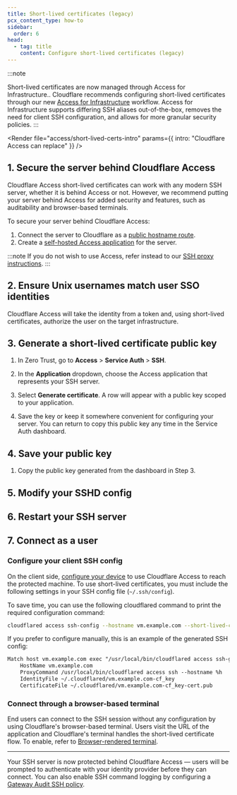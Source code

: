 ```yaml
---
title: Short-lived certificates (legacy)
pcx_content_type: how-to
sidebar:
  order: 6
head:
  - tag: title
    content: Configure short-lived certificates (legacy)
---
```



:::note

Short-lived certificates are now managed through Access for Infrastructure.. Cloudflare recommends configuring short-lived certificates through our new [Access for Infrastructure](/cloudflare-one/connections/connect-networks/use-cases/ssh/ssh-infrastructure-access/) workflow. Access for Infrastructure supports differing SSH aliases out-of-the-box, removes the need for client SSH configuration, and allows for more granular security policies.
:::

<Render file="access/short-lived-certs-intro" params={{ intro: "Cloudflare Access can replace" }} />


## 1. Secure the server behind Cloudflare Access

Cloudflare Access short-lived certificates can work with any modern SSH server, whether it is behind Access or not. However, we recommend putting your server behind Access for added security and features, such as auditability and browser-based terminals.

To secure your server behind Cloudflare Access:

1. Connect the server to Cloudflare as a [public hostname route](/cloudflare-one/connections/connect-networks/use-cases/ssh/#1-connect-the-server-to-cloudflare-1).
2. Create a [self-hosted Access application](/cloudflare-one/applications/configure-apps/self-hosted-apps/) for the server.

:::note
If you do not wish to use Access, refer instead to our [SSH proxy instructions](/cloudflare-one/policies/gateway/network-policies/ssh-logging/).
:::

## 2. Ensure Unix usernames match user SSO identities

Cloudflare Access will take the identity from a token and, using short-lived certificates, authorize the user on the target infrastructure.

<Render file="ssh/usernames" />

## 3. Generate a short-lived certificate public key

1. In Zero Trust, go to **Access** > **Service Auth** > **SSH**.

2. In the **Application** dropdown, choose the Access application that represents your SSH server.

3. Select **Generate certificate**. A row will appear with a public key scoped to your application.

4. Save the key or keep it somewhere convenient for configuring your server.
   You can return to copy this public key any time in the Service Auth dashboard.

## 4. Save your public key

1. Copy the public key generated from the dashboard in Step 3.

<Render file="ssh/public-key" />

## 5. Modify your SSHD config

<Render file="ssh/modify-sshd" />

## 6. Restart your SSH server

<Render file="ssh/restart-server" />

## 7. Connect as a user

### Configure your client SSH config

On the client side, [configure your device](/cloudflare-one/connections/connect-networks/use-cases/ssh/) to use Cloudflare Access to reach the protected machine. To use short-lived certificates, you must include the following settings in your SSH config file (`~/.ssh/config`).

To save time, you can use the following cloudflared command to print the required configuration command:

```sh
cloudflared access ssh-config --hostname vm.example.com --short-lived-cert
```

If you prefer to configure manually, this is an example of the generated SSH config:

```txt
Match host vm.example.com exec "/usr/local/bin/cloudflared access ssh-gen --hostname %h"
    HostName vm.example.com
    ProxyCommand /usr/local/bin/cloudflared access ssh --hostname %h
    IdentityFile ~/.cloudflared/vm.example.com-cf_key
    CertificateFile ~/.cloudflared/vm.example.com-cf_key-cert.pub
```

### Connect through a browser-based terminal

End users can connect to the SSH session without any configuration by using Cloudflare's browser-based terminal. Users visit the URL of the application and Cloudflare's terminal handles the short-lived certificate flow. To enable, refer to [Browser-rendered terminal](/cloudflare-one/applications/non-http/browser-rendering/).

---

Your SSH server is now protected behind Cloudflare Access — users will be prompted to authenticate with your identity provider before they can connect. You can also enable SSH command logging by configuring a [Gateway Audit SSH policy](/cloudflare-one/policies/gateway/network-policies/ssh-logging/).
